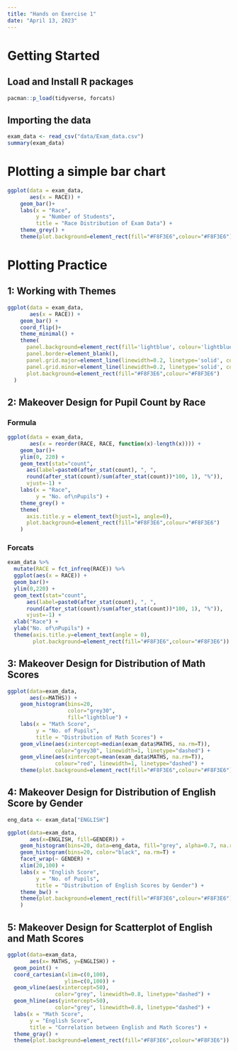 ```yaml
---
title: "Hands on Exercise 1"
date: "April 13, 2023"
---
```


# Getting Started

## Load and Install R packages

```r
pacman::p_load(tidyverse, forcats)
```

## Importing the data

```r
exam_data <- read_csv("data/Exam_data.csv")
summary(exam_data)
```

# Plotting a simple bar chart

```r
ggplot(data = exam_data, 
       aes(x = RACE)) +
    geom_bar()+
    labs(x = "Race",
         y = "Number of Students",
         title = "Race Distribution of Exam Data") + 
    theme_grey() + 
    theme(plot.background=element_rect(fill="#F8F3E6",colour="#F8F3E6"))
```

# Plotting Practice

## 1: Working with Themes

```r
ggplot(data = exam_data,
       aes(x = RACE)) +
    geom_bar() + 
    coord_flip()+
    theme_minimal() + 
    theme(
      panel.background=element_rect(fill='lightblue', colour='lightblue'),
      panel.border=element_blank(),
      panel.grid.major=element_line(linewidth=0.2, linetype='solid', colour="white"), 
      panel.grid.minor=element_line(linewidth=0.2, linetype='solid', colour="white"),
      plot.background=element_rect(fill="#F8F3E6",colour="#F8F3E6")
  )
```

## 2: Makeover Design for Pupil Count by Race

::: panel-tabset
### Formula

```r
ggplot(data = exam_data, 
       aes(x = reorder(RACE, RACE, function(x)-length(x)))) +
    geom_bar()+
    ylim(0, 220) + 
    geom_text(stat="count", 
      aes(label=paste0(after_stat(count), ", ", 
      round(after_stat(count)/sum(after_stat(count))*100, 1), "%")),
      vjust=-1) +
    labs(x = "Race",
         y = "No. of\nPupils") + 
    theme_grey() +
    theme(
      axis.title.y = element_text(hjust=1, angle=0),
      plot.background=element_rect(fill="#F8F3E6",colour="#F8F3E6")
    )
```

### Forcats

```r
exam_data %>%
  mutate(RACE = fct_infreq(RACE)) %>%
  ggplot(aes(x = RACE)) + 
  geom_bar()+
  ylim(0,220) +
  geom_text(stat="count", 
      aes(label=paste0(after_stat(count), ", ", 
      round(after_stat(count)/sum(after_stat(count))*100, 1), "%")),
      vjust=-1) +
  xlab("Race") +
  ylab("No. of\nPupils") +
  theme(axis.title.y=element_text(angle = 0),
        plot.background=element_rect(fill="#F8F3E6",colour="#F8F3E6"))
```
:::

## 3: Makeover Design for Distribution of Math Scores

```r
ggplot(data=exam_data,
       aes(x=MATHS)) + 
    geom_histogram(bins=20, 
                   color="grey30", 
                   fill="lightblue") +
    labs(x = "Math Score",
         y = "No. of Pupils",
         title = "Distribution of Math Scores") + 
    geom_vline(aes(xintercept=median(exam_data$MATHS, na.rm=T)),
               color="grey30", linewidth=1, linetype="dashed") + 
    geom_vline(aes(xintercept=mean(exam_data$MATHS, na.rm=T)),
               colour="red", linewidth=1, linetype="dashed") + 
    theme(plot.background=element_rect(fill="#F8F3E6",colour="#F8F3E6"))
```

## 4: Makeover Design for Distribution of English Score by Gender

```r
eng_data <- exam_data["ENGLISH"]

ggplot(data=exam_data,
       aes(x=ENGLISH, fill=GENDER)) +
    geom_histogram(bins=20, data=eng_data, fill="grey", alpha=0.7, na.rm=T) + 
    geom_histogram(bins=20, color="black", na.rm=T) + 
    facet_wrap(~ GENDER) +
    xlim(20,100) + 
    labs(x = "English Score",
         y = "No. of Pupils",
         title = "Distribution of English Scores by Gender") + 
    theme_bw() + 
    theme(plot.background=element_rect(fill="#F8F3E6",colour="#F8F3E6")
    )
```

## 5: Makeover Design for Scatterplot of English and Math Scores

```r
ggplot(data=exam_data, 
       aes(x= MATHS, y=ENGLISH)) +
  geom_point() +
  coord_cartesian(xlim=c(0,100),
                  ylim=c(0,100)) +
  geom_vline(aes(xintercept=50),
               color="grey", linewidth=0.8, linetype="dashed") + 
  geom_hline(aes(yintercept=50),
               color="grey", linewidth=0.8, linetype="dashed") + 
  labs(x = "Math Score",
       y = "English Score",
       title = "Correlation between English and Math Scores") + 
  theme_gray() +
  theme(plot.background=element_rect(fill="#F8F3E6",colour="#F8F3E6"))
```

